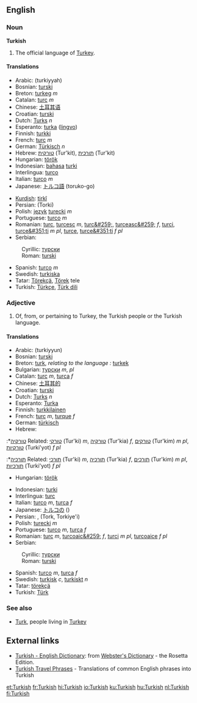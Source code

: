 ==English==
===Noun===
'''Turkish'''

#The official language of [[Turkey]].

====Translations====
{{top}}
*Arabic: {{ARchar|[[تركية|تُرْكِيَّة]]}} (turkiyyah)
*Bosnian: [[turski#Bosnian|turski]] {{m}}
*Breton: [[turkeg]] ''m''
*Catalan: [[turc]] ''m''
*Chinese: [[土耳其语]]
*Croatian: [[turski#Croatian|turski]] {{m}}
*Dutch: [[Turks]] ''n''
*Esperanto: [[turka]] ([[lingvo]])
*Finnish: [[turkki]]
*French: [[turc]] ''m''
*German: [[Türkisch]] ''n''
*Hebrew: [[טורקית]] (Tur'kit), [[תורכית]] (Tur'kit)
*Hungarian: [[török]]
*Indonesian: [[bahasa]] [[turki]]
*Interlingua: [[turco]]
*Italian: [[turco]] ''m''
*Japanese: [[トルコ語]] (toruko-go)
{{mid}}
*[[Kurdish]]: [[tirkî]] {{f}}
*Persian: {{FAchar|[[ترکی]]}} (Torki)
*Polish: [[język]] [[turecki]] ''m''
*Portuguese: [[turco]] ''m''
*Romanian: [[turc]], [[turcesc]] ''m'', [[turc&#259;]], [[turceasc&#259;]] ''f'', [[turci]], [[turce&#351;ti]] ''m pl'', [[turce]], [[turce&#351;ti]] ''f pl''
*Serbian:
:Cyrillic: [[турски#Serbian|турски]] {{m}}
:Roman: [[turski#Serbian|turski]] {{m}}
*Spanish: [[turco]] ''m''
*Swedish: [[turkiska]]
*Tatar: [[Törekçä]], [[Törek]] tele
*Turkish: [[Türkçe]], [[Türk dili]]
{{bottom}}

===Adjective===
#Of, from, or pertaining to Turkey, the Turkish people or the Turkish language.

====Translations====
{{top}}
*Arabic: {{ARchar|[[تركي]]|[[تُرْكِيّ]]}} (turkiyyun)
*Bosnian: [[turski#Bosnian|turski]] {{m}}
*Breton: [[turk]], ''relating to the language :'' [[turkek]]
*Bulgarian: [[турски]] ''m'', ''pl''
*Catalan: [[turc]] ''m'', [[turca]] ''f''
*Chinese: [[土耳其的]]
*Croatian: [[turski#Croatian|turski]] {{m}}
*Dutch: [[Turks]] ''n''
*Esperanto: [[Turka]]
*Finnish: [[turkkilainen]]
*French: [[turc]] ''m'', [[turque]] ''f''
*German: [[türkisch]]
*Hebrew:
:*[[טורקיה]] Related: [[טורקי]] (Tur'ki) ''m'', [[טורקיה]] (Tur'kia) ''f'', [[טורקים]] (Tur'kim) ''m pl'', [[טורקיות]] (Turki'yot) ''f pl''
:*[[תורכיה]] Related: [[תורכי]] (Tur'ki) ''m'', [[תורכיה]] (Tur'kia) ''f'', [[תורכים]] (Tur'kim) ''m pl'', [[תורכיות]] (Turki'yot) ''f pl''
*Hungarian: [[török]]
{{mid}}
*Indonesian: [[turki]]
*Interlingua: [[turc]]
*Italian: [[turco]] ''m'', [[turca]] ''f''
*Japanese: [[トルコの]] ()
*Persian: {{FAchar|[[ترک]]}}, {{FAchar|[[ترکيه ای]]}} (Tork, Torkiye'i)
*Polish: [[turecki]] ''m''
*Portuguese: [[turco]] ''m'', [[turca]] ''f''
*Romanian: [[turc]] ''m'', [[turcoaic&#259;]] ''f'', [[turci]] ''m pl'', [[turcoaice]] ''f pl''
*Serbian:
:Cyrillic: [[турски#Serbian|турски]] {{m}}
:Roman: [[turski#Serbian|turski]] {{m}}
*Spanish: [[turco]] ''m'', [[turca]] ''f''
*Swedish: [[turkisk]] ''c'', [[turkiskt]] ''n''
*Tatar: [[törekçä]] 
*Turkish: [[Türk]]
{{bottom}}

===See also===

* [[Turk]], people living in [[Turkey]]

== External links ==
{{interwiktionary|code=tr}}
*[http://www.websters-online-dictionary.org/definition/Turkish-english/ Turkish - English Dictionary]: from [http://www.websters-online-dictionary.org/ Webster's Dictionary] - the Rosetta Edition.
*[http://www.canuckabroad.com/language/turkish.shtml Turkish Travel Phrases] - Translations of common English phrases into Turkish

[[et:Turkish]]
[[fr:Turkish]]
[[hi:Turkish]]
[[io:Turkish]]
[[ku:Turkish]]
[[hu:Turkish]]
[[nl:Turkish]]
[[fi:Turkish]]